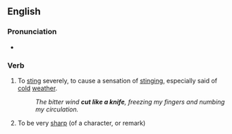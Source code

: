 ==English==

===Pronunciation===
* {{audio|en|En-au-cut like a knife.ogg|Audio (AU)}}

===Verb===
{{head|en|verb}}

# {{lb|en|simile}} To [[sting]] severely, to cause a sensation of [[stinging]], especially said of [[cold]] [[weather]].
#: ''The bitter wind '''cut like a knife''', freezing my fingers and numbing my circulation.''
# {{lb|en|simile}} To be very [[sharp]] (of a character, or remark)
